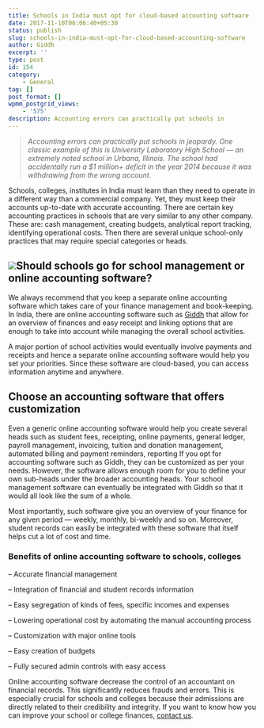 ```yaml
---
title: Schools in India must opt for cloud-based accounting software
date: 2017-11-10T06:06:40+05:30
status: publish
slug: schools-in-india-must-opt-for-cloud-based-accounting-software
author: Giddh
excerpt: ''
type: post
id: 154
category:
    - General
tag: []
post_format: []
wpmm_postgrid_views:
    - '575'
description: Accounting errors can practically put schools in
---
```

> *Accounting errors can practically put schools in jeopardy. One classic example of this is University Laboratory High School — an extremely noted school in Urbana, Illinois. The school had accidentally run a $1 million+ deficit in the year 2014 because it was withdrawing from the wrong account.*

Schools, colleges, institutes in India must learn than they need to operate in a different way than a commercial company. Yet, they must keep their accounts up-to-date with accurate accounting. There are certain key accounting practices in schools that are very similar to any other company. These are: cash management, creating budgets, analytical report tracking, identifying operational costs. Then there are several unique school-only practices that may require special categories or heads.

<img class="wp-block-image size-large" src = "https://miro.medium.com/max/2112/1*WfE-2lCjU5VNO7C63XDPVg.jpeg" />Should schools go for school management or online accounting software?
----------------------------------------------------------------------

We always recommend that you keep a separate online accounting software which takes care of your finance management and book-keeping. In India, there are online accounting software such as [Giddh](https://giddh.com/) that allow for an overview of finances and easy receipt and linking options that are enough to take into account while managing the overall school activities.

A major portion of school activities would eventually involve payments and receipts and hence a separate online accounting software would help you set your priorities. Since these software are cloud-based, you can access information anytime and anywhere.

Choose an accounting software that offers customization
-------------------------------------------------------

Even a generic online accounting software would help you create several heads such as student fees, receipting, online payments, general ledger, payroll management, invoicing, tuition and donation management, automated billing and payment reminders, reporting If you opt for accounting software such as Giddh, they can be customized as per your needs. However, the software allows enough room for you to define your own sub-heads under the broader accounting heads. Your school management software can eventually be integrated with Giddh so that it would all look like the sum of a whole.

Most importantly, such software give you an overview of your finance for any given period — weekly, monthly, bi-weekly and so on. Moreover, student records can easily be integrated with these software that itself helps cut a lot of cost and time.

### **Benefits of online accounting software to schools, colleges**

– Accurate financial management

– Integration of financial and student records information

– Easy segregation of kinds of fees, specific incomes and expenses

– Lowering operational cost by automating the manual accounting process

– Customization with major online tools

– Easy creation of budgets

– Fully secured admin controls with easy access

Online accounting software decrease the control of an accountant on financial records. This significantly reduces frauds and errors. This is especially crucial for schools and colleges because their admissions are directly related to their credibility and integrity. If you want to know how you can improve your school or college finances, [contact us](https://giddh.com/).